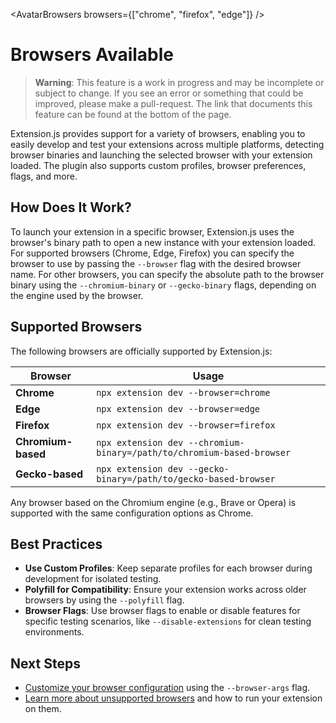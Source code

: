 
<AvatarBrowsers browsers={["chrome", "firefox", "edge"]} />

# Browsers Available

> **Warning**: This feature is a work in progress and may be incomplete or subject to change. If you see an error or something that could be improved, please make a pull-request. The link that documents this feature can be found at the bottom of the page.

Extension.js provides support for a variety of browsers, enabling you to easily develop and test your extensions across multiple platforms, detecting browser binaries and launching the selected browser with your extension loaded. The plugin also supports custom profiles, browser preferences, flags, and more.

## How Does It Work?

To launch your extension in a specific browser, Extension.js uses the browser's binary path to open a new instance with your extension loaded. For supported browsers (Chrome, Edge, Firefox) you can specify the browser to use by passing the `--browser` flag with the desired browser name. For other browsers, you can specify the absolute path to the browser binary using the `--chromium-binary` or `--gecko-binary` flags, depending on the engine used by the browser.

## Supported Browsers

The following browsers are officially supported by Extension.js:

| Browser            | Usage                                                                 |
| ------------------ | --------------------------------------------------------------------- |
| **Chrome**         | `npx extension dev --browser=chrome`                                  |
| **Edge**           | `npx extension dev --browser=edge`                                    |
| **Firefox**        | `npx extension dev --browser=firefox`                                 |
| **Chromium-based** | `npx extension dev --chromium-binary=/path/to/chromium-based-browser` |
| **Gecko-based**    | `npx extension dev --gecko-binary=/path/to/gecko-based-browser`       |

Any browser based on the Chromium engine (e.g., Brave or Opera) is supported with the same configuration options as Chrome.

## Best Practices

- **Use Custom Profiles**: Keep separate profiles for each browser during development for isolated testing.
- **Polyfill for Compatibility**: Ensure your extension works across older browsers by using the `--polyfill` flag.
- **Browser Flags**: Use browser flags to enable or disable features for specific testing scenarios, like `--disable-extensions` for clean testing environments.

## Next Steps

- [Customize your browser configuration](./browser-flags.mdx) using the `--browser-args` flag.
- [Learn more about unsupported browsers](./running-other-browsers.mdx) and how to run your extension on them.
